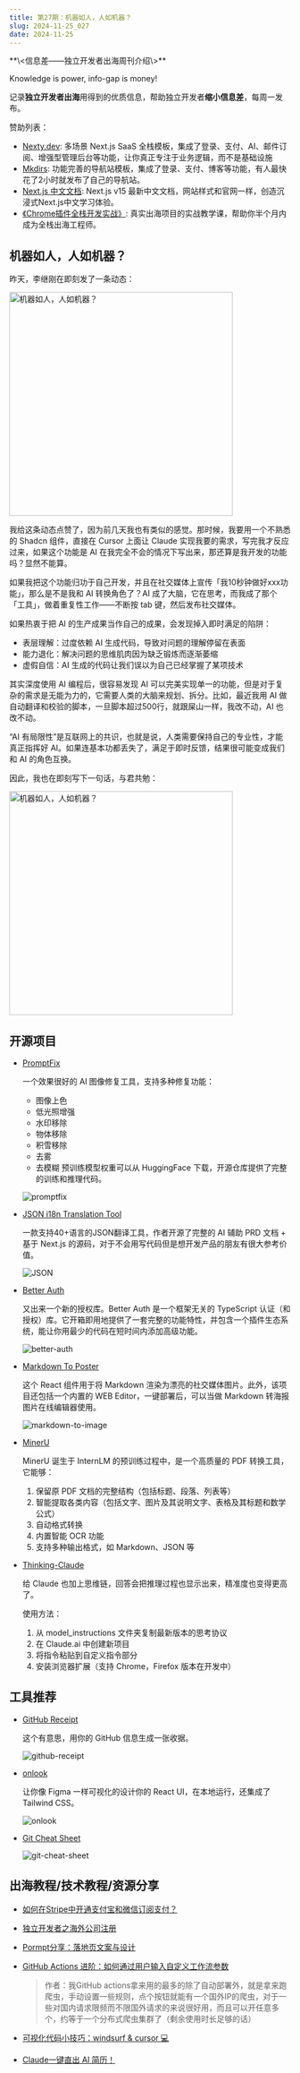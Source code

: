 ```yaml
---
title: 第27期：机器如人，人如机器？
slug: 2024-11-25_027
date: 2024-11-25
---
```


<Aside showSponsor={0}>
**\<信息差——独立开发者出海周刊介绍\>**

Knowledge is power, info-gap is money!

记录**独立开发者出海**用得到的优质信息，帮助独立开发者**缩小信息差**，每周一发布。

赞助列表：
- [Nexty.dev](https://nexty.dev): 多场景 Next.js SaaS 全栈模板，集成了登录、支付、AI、邮件订阅、增强型管理后台等功能，让你真正专注于业务逻辑，而不是基础设施
- [Mkdirs](https://mkdirs.com?via=share/): 功能完善的导航站模板，集成了登录、支付、博客等功能，有人最快花了2小时就发布了自己的导航站。
- [Next.js 中文文档](https://nextjscn.org/docs?utm_source=gap.weijunext.com): Next.js v15 最新中文文档，网站样式和官网一样，创造沉浸式Next.js中文学习体验。
- [《Chrome插件全栈开发实战》](https://ship.weijunext.com/): 真实出海项目的实战教学课，帮助你半个月内成为全栈出海工程师。
</Aside>

## 机器如人，人如机器？

昨天，李继刚在即刻发了一条动态：

<img src="/assets/027/ljg.webp" alt="机器如人，人如机器？" width="400px" className="rounded border-4 border-main" />

我给这条动态点赞了，因为前几天我也有类似的感觉。那时候，我要用一个不熟悉的 Shadcn 组件，直接在 Cursor 上面让 Claude 实现我要的需求，写完我才反应过来，如果这个功能是 AI 在我完全不会的情况下写出来，那还算是我开发的功能吗？显然不能算。

如果我把这个功能归功于自己开发，并且在社交媒体上宣传「我10秒钟做好xxx功能」，那么是不是我和 AI 转换角色了？AI 成了大脑，它在思考，而我成了那个「工具」，做着重复性工作——不断按 tab 键，然后发布社交媒体。

如果热衷于把 AI 的生产成果当作自己的成果，会发现掉入即时满足的陷阱：
- 表层理解：过度依赖 AI 生成代码，导致对问题的理解停留在表面
- 能力退化：解决问题的思维肌肉因为缺乏锻炼而逐渐萎缩
- 虚假自信：AI 生成的代码让我们误以为自己已经掌握了某项技术

其实深度使用 AI 编程后，很容易发现 AI 可以完美实现单一的功能，但是对于复杂的需求是无能为力的，它需要人类的大脑来规划、拆分。比如，最近我用 AI 做自动翻译和校验的脚本，一旦脚本超过500行，就跟屎山一样，我改不动，AI 也改不动。

“AI 有局限性”是互联网上的共识，也就是说，人类需要保持自己的专业性，才能真正指挥好 AI。如果连基本功都丢失了，满足于即时反馈，结果很可能变成我们和 AI 的角色互换。

因此，我也在即刻写下一句话，与君共勉：

<img src="/assets/027/cp.webp" alt="机器如人，人如机器？" width="400px" className="rounded border-4 border-main" />

## 开源项目

- [PromptFix](https://github.com/yeates/PromptFix)

  一个效果很好的 AI 图像修复工具，支持多种修复功能：
    - 图像上色
    - 低光照增强
    - 水印移除
    - 物体移除
    - 积雪移除
    - 去雾
    - 去模糊
  预训练模型权重可以从 HuggingFace 下载，开源仓库提供了完整的训练和推理代码。

  ![promptfix](/assets/027/promptfix.gif)

- [JSON i18n Translation Tool](https://github.com/ViggoZ/json-translate)

  一款支持40+语言的JSON翻译工具，作者开源了完整的 AI 辅助 PRD 文档 + 基于 Next.js 的源码，对于不会用写代码但是想开发产品的朋友有很大参考价值。

  ![JSON](/assets/027/json-translator.webp)

- [Better Auth](https://github.com/better-auth/better-auth)

  又出来一个新的授权库。Better Auth 是一个框架无关的 TypeScript 认证（和授权）库。它开箱即用地提供了一套完整的功能特性，并包含一个插件生态系统，能让你用最少的代码在短时间内添加高级功能。

  ![better-auth](/assets/027/better-auth.webp)

- [Markdown To Poster](https://github.com/gcui-art/markdown-to-image)

  这个 React 组件用于将 Markdown 渲染为漂亮的社交媒体图片。此外，该项目还包括一个内置的 WEB Editor，一键部署后，可以当做 Markdown 转海报图片在线编辑器使用。

  ![markdown-to-image](/assets/027/markdown-to-image.webp)

- [MinerU](https://github.com/opendatalab/MinerU)

  MinerU 诞生于 InternLM 的预训练过程中，是一个高质量的 PDF 转换工具，它能够：
    1. 保留原 PDF 文档的完整结构（包括标题、段落、列表等）
    2. 智能提取各类内容（包括文字、图片及其说明文字、表格及其标题和数学公式）
    3. 自动格式转换
    4. 内置智能 OCR 功能
    5. 支持多种输出格式，如 Markdown、JSON 等

- [Thinking-Claude](https://github.com/richards199999/Thinking-Claude)

  给 Claude 也加上思维链，回答会把推理过程也显示出来，精准度也变得更高了。

  使用方法：
    1. 从 model_instructions 文件夹复制最新版本的思考协议
    2. 在 Claude.ai 中创建新项目
    3. 将指令粘贴到自定义指令部分
    4. 安装浏览器扩展（支持 Chrome，Firefox 版本在开发中）


## 工具推荐

- [GitHub Receipt](https://gitreceipt.vercel.app/)

  这个有意思，用你的 GitHub 信息生成一张收据。

  ![github-receipt](/assets/027/github-receipt.webp)

- [onlook](https://onlook.dev/)

  让你像 Figma 一样可视化的设计你的 React UI，在本地运行，还集成了Tailwind CSS。

  ![onlook](/assets/027/onlook.webp)

- [Git Cheat Sheet](https://wizardzines.com/git-cheat-sheet.pdf)

  ![git-cheat-sheet](/assets/027/git-cheat-sheet.webp)


## 出海教程/技术教程/资源分享

- [如何在Stripe中开通支付宝和微信订阅支付？](https://zhuanlan.zhihu.com/p/5399191484)

- [独立开发者之海外公司注册](https://meepo.me/du-li-kai-fa-zhe-zhi-hai-wai-gong-si-zhu-ce/)

- [Pormpt分享：落地页文案与设计](https://m.okjike.com/originalPosts/67395d108dc13469670b348b)

- [GitHub Actions 进阶：如何通过用户输入自定义工作流参数](https://blog.axiaoxin.com/post/dynamic-parameters-in-github-actions/)

  > 作者：我GitHub actions拿来用的最多的除了自动部署外，就是拿来跑爬虫，手动设置一些规则，点个按钮就能有一个国外IP的爬虫，对于一些对国内请求限频而不限国外请求的来说很好用，而且可以开任意多个，约等于一个分布式爬虫集群了（剩余使用时长足够的话）

- [可视化代码小技巧：windsurf & cursor 💻](https://x.com/linearuncle/status/1859030244633858329)

- [Claude一键直出 AI 简历！](https://mp.weixin.qq.com/s/IdMpz2DIWM1g1b3CJxgISA)

